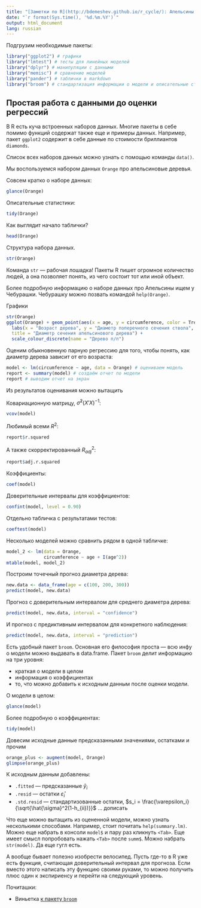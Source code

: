 ```yaml
---
title: "[Заметки по R](http://bdemeshev.github.io/r_cycle/): Апельсины и простая регрессия"
date: "`r format(Sys.time(), '%d.%m.%Y')`"
output: html_document
lang: russian
---
```


Подгрузим необходимые пакеты:

```r
library("ggplot2") # графики
library("lmtest") # тесты для линейных моделей
library("dplyr") # манипуляции с данными
library("memisc") # сравнение моделей
library("pander") # таблички в markdown
library("broom") # стандартизация информации о модели и описательные статистики
```

## Простая работа с данными до оценки регрессий

В R есть куча встроенных наборов данных. Многие пакеты в себе помимо функций содержат также еще и примеры данных. Например, пакет `ggplot2` содержит в себе данные по стоимости бриллиантов `diamonds`.

Список всех наборов данных можно узнать с помощью команды `data()`.


Мы воспользуемся набором данных `Orange` про апельсиновые деревья.

Совсем кратко о наборе данных:
```r
glance(Orange)
```

Описательные статистики:
```r
tidy(Orange) 
```

Как выглядит начало таблички?
```r
head(Orange)
```

Структура набора данных. 
```r
str(Orange)
```

Команда `str` --- рабочая лошадка! Пакеты R пишет огромное количество людей, а она позволяет понять, из чего состоит тот или иной объект.


Более подробную информацию о наборе данных про Апельсины ищем у Чебурашки. Чебурашку можно позвать командой `help(Orange)`.

Графики
```r
str(Orange)
ggplot(Orange) + geom_point(aes(x = age, y = circumference, color = Tree)) + 
  labs(x = "Возраст дерева", y = "Диаметр поперечного сечения ствола",
  title = "Диаметр сечения апельсинового дерева") +
  scale_colour_discrete(name = "Дерево п/п")
```


Оценим обыкновенную парную регрессию для того, чтобы понять, как диаметр дерева зависит от его возраста: 

```r
model <- lm(circumference ~ age, data = Orange) # оцениваем модель
report <- summary(model) # создаём отчет по модели
report # выводим отчет на экран
```

Из результатов оценивания можно вытащить

Ковариационную матрицу, $\hat{\sigma}^2(X'X)^{-1}$:
```r
vcov(model)
```

Любимый всеми $R^2$:
```r
report$r.squared
```

А также скорректированный $R^2_{adj}$:
```r
report$adj.r.squared
```

Коэффициенты:
```r
coef(model)
```

Доверительные интервалы для коэффициентов:
```r
confint(model, level = 0.90)
```

Отдельно табличка с результатами тестов:
```r
coeftest(model)
```

Несколько моделей можно сравнить рядом в одной табличке:
```r
model_2 <- lm(data = Orange, 
              circumference ~ age + I(age^2))
mtable(model, model_2)
```



Построим точечный прогноз диаметра дерева:
```r
new.data <- data_frame(age = c(100, 200, 300))
predict(model, new.data)
```

Прогноз с доверительным интервалом для среднего диаметра дерева:
```r
predict(model, new.data, interval = "confidence")
```


И прогноз с предиктивным интервалом для конкретного наблюдения:
```r
predict(model, new.data, interval = "prediction")
```

Есть удобный пакет `broom`. Основная его философия проста --- всю инфу о модели можно выдавать в data.frame. Пакет `broom` делит информацию на три уровня: 

* краткая о модели в целом 
* информация о коэффициентах
* то, что можно добавить к исходным данным после оценки модели. 

О модели в целом:
```r
glance(model)
```


Более подробную о коэффициентах:
```r
tidy(model)
```

Довесим исходные данные предсказанными значениями, остатками и прочим
```r
orange_plus <- augment(model, Orange)
glimpse(orange_plus)
```

К исходным данным добавлены:

* `.fitted` --- предсказанные $\hat y_i$
* `.resid` --- остатки $\hat\varepsilon_i$
* `.std.resid` --- стандартизованные остатки, $s_i = \frac{\varepsilon_i}{\sqrt{\hat{\sigma}^2(1-h_{ii})}}$
...
дописать





Что еще можно вытащить из оцененной модели, можно узнать несколькими способами. Например, стоит почитать `help(summary.lm)`. Можно еще набрать в консоли `model$` и пару раз кликнуть `<Tab>`. Еще имеет смысл попробовать нажать `<Tab>` после `summ$`. Можно набрать `str(model)`. Да еще гугл есть.

А вообще бывает полезно изобрести велосипед. Пусть где-то в R уже есть функция, считающая доверительный интервал для прогноза. Если вместо этого написать эту функцию своими руками, то можно получить плюс один к экспириенсу и перейти на следующий уровень.


Почиташки:

* Виньетка [к пакету `broom`](https://github.com/dgrtwo/broom)